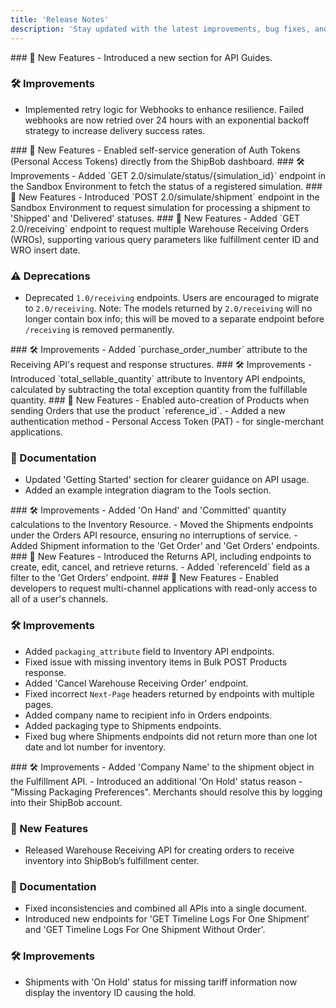```yaml
---
title: 'Release Notes'
description: 'Stay updated with the latest improvements, bug fixes, and new features.'
---
```


<Update label="March 2024">
  ### 🚀 New Features
  - Introduced a new section for API Guides.

  ### 🛠 Improvements
  - Implemented retry logic for Webhooks to enhance resilience. Failed webhooks are now retried over 24 hours with an exponential backoff strategy to increase delivery success rates.
</Update>

<Update label="February 2023">
  ### 🚀 New Features
  - Enabled self-service generation of Auth Tokens (Personal Access Tokens) directly from the ShipBob dashboard.
</Update>

<Update label="November 2022">
  ### 🛠 Improvements
  - Added `GET 2.0/simulate/status/{simulation_id}` endpoint in the Sandbox Environment to fetch the status of a registered simulation.
</Update>

<Update label="October 2022">
  ### 🚀 New Features
  - Introduced `POST 2.0/simulate/shipment` endpoint in the Sandbox Environment to request simulation for processing a shipment to 'Shipped' and 'Delivered' statuses.
</Update>

<Update label="August 2022">
  ### 🚀 New Features
  - Added `GET 2.0/receiving` endpoint to request multiple Warehouse Receiving Orders (WROs), supporting various query parameters like fulfillment center ID and WRO insert date.

  ### ⚠️ Deprecations
  - Deprecated `1.0/receiving` endpoints. Users are encouraged to migrate to `2.0/receiving`. Note: The models returned by `2.0/receiving` will no longer contain box info; this will be moved to a separate endpoint before `/receiving` is removed permanently.
</Update>

<Update label="April 2022">
  ### 🛠 Improvements
  - Added `purchase_order_number` attribute to the Receiving API's request and response structures.
</Update>

<Update label="May 2021">
  ### 🛠 Improvements
  - Introduced `total_sellable_quantity` attribute to Inventory API endpoints, calculated by subtracting the total exception quantity from the fulfillable quantity.
</Update>

<Update label="March 2020">
  ### 🚀 New Features
  - Enabled auto-creation of Products when sending Orders that use the product `reference_id`.
  - Added a new authentication method - Personal Access Token (PAT) - for single-merchant applications.

  ### 📘 Documentation
  - Updated 'Getting Started' section for clearer guidance on API usage.
  - Added an example integration diagram to the Tools section.
</Update>

<Update label="February 2020">
  ### 🛠 Improvements
  - Added 'On Hand' and 'Committed' quantity calculations to the Inventory Resource.
  - Moved the Shipments endpoints under the Orders API resource, ensuring no interruptions of service.
  - Added Shipment information to the 'Get Order' and 'Get Orders' endpoints.
</Update>

<Update label="January 2020">
  ### 🚀 New Features
  - Introduced the Returns API, including endpoints to create, edit, cancel, and retrieve returns.
  - Added `referenceId` field as a filter to the 'Get Orders' endpoint.
</Update>

<Update label="December 2019">
  ### 🚀 New Features
  - Enabled developers to request multi-channel applications with read-only access to all of a user's channels.

  ### 🛠 Improvements
  - Added `packaging_attribute` field to Inventory API endpoints.
  - Fixed issue with missing inventory items in Bulk POST Products response.
  - Added 'Cancel Warehouse Receiving Order' endpoint.
  - Fixed incorrect `Next-Page` headers returned by endpoints with multiple pages.
  - Added company name to recipient info in Orders endpoints.
  - Added packaging type to Shipments endpoints.
  - Fixed bug where Shipments endpoints did not return more than one lot date and lot number for inventory.
</Update>

<Update label="November 2019">
  ### 🛠 Improvements
  - Added 'Company Name' to the shipment object in the Fulfillment API.
  - Introduced an additional 'On Hold' status reason - "Missing Packaging Preferences". Merchants should resolve this by logging into their ShipBob account.

  ### 🚀 New Features
  - Released Warehouse Receiving API for creating orders to receive inventory into ShipBob’s fulfillment center.

  ### 📘 Documentation
  - Fixed inconsistencies and combined all APIs into a single document.
  - Introduced new endpoints for 'GET Timeline Logs For One Shipment' and 'GET Timeline Logs For One Shipment Without Order'.

  ### 🛠 Improvements
  - Shipments with 'On Hold' status for missing tariff information now display the inventory ID causing the hold.
</Update>
